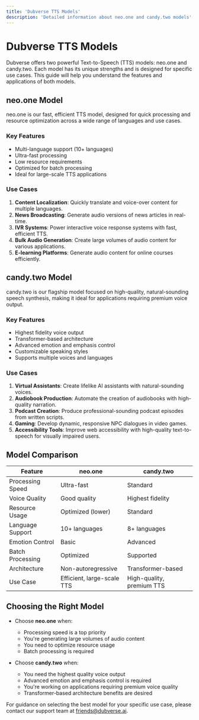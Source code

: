 ```yaml
---
title: 'Dubverse TTS Models'
description: 'Detailed information about neo.one and candy.two models'
---
```


# Dubverse TTS Models

Dubverse offers two powerful Text-to-Speech (TTS) models: neo.one and candy.two. Each model has its unique strengths and is designed for specific use cases. This guide will help you understand the features and applications of both models.

## neo.one Model <Icon icon="zap" />

neo.one is our fast, efficient TTS model, designed for quick processing and resource optimization across a wide range of languages and use cases.

### Key Features

- Multi-language support (10+ languages)
- Ultra-fast processing
- Low resource requirements
- Optimized for batch processing
- Ideal for large-scale TTS applications

### Use Cases

1. **Content Localization**: Quickly translate and voice-over content for multiple languages.
2. **News Broadcasting**: Generate audio versions of news articles in real-time.
3. **IVR Systems**: Power interactive voice response systems with fast, efficient TTS.
4. **Bulk Audio Generation**: Create large volumes of audio content for various applications.
5. **E-learning Platforms**: Generate audio content for online courses efficiently.

## candy.two Model <Icon icon="star" />

candy.two is our flagship model focused on high-quality, natural-sounding speech synthesis, making it ideal for applications requiring premium voice output.

### Key Features

- Highest fidelity voice output
- Transformer-based architecture
- Advanced emotion and emphasis control
- Customizable speaking styles
- Supports multiple voices and languages

### Use Cases

1. **Virtual Assistants**: Create lifelike AI assistants with natural-sounding voices.
2. **Audiobook Production**: Automate the creation of audiobooks with high-quality narration.
3. **Podcast Creation**: Produce professional-sounding podcast episodes from written scripts.
4. **Gaming**: Develop dynamic, responsive NPC dialogues in video games.
5. **Accessibility Tools**: Improve web accessibility with high-quality text-to-speech for visually impaired users.

## Model Comparison

| Feature | neo.one <Icon icon="zap" /> | candy.two <Icon icon="star" /> |
|---------|---------|-----------|
| Processing Speed | Ultra-fast | Standard |
| Voice Quality | Good quality | Highest fidelity |
| Resource Usage | Optimized (lower) | Standard |
| Language Support | 10+ languages | 8+ languages |
| Emotion Control | Basic | Advanced |
| Batch Processing | Optimized | Supported |
| Architecture | Non-autoregressive | Transformer-based |
| Use Case | Efficient, large-scale TTS | High-quality, premium TTS |

## Choosing the Right Model

- Choose **neo.one** <Icon icon="zap" /> when:
  - Processing speed is a top priority
  - You're generating large volumes of audio content
  - You need to optimize resource usage
  - Batch processing is required

- Choose **candy.two** <Icon icon="star" /> when:
  - You need the highest quality voice output
  - Advanced emotion and emphasis control is required
  - You're working on applications requiring premium voice quality
  - Transformer-based architecture benefits are desired

For guidance on selecting the best model for your specific use case, please contact our support team at friends@dubverse.ai.